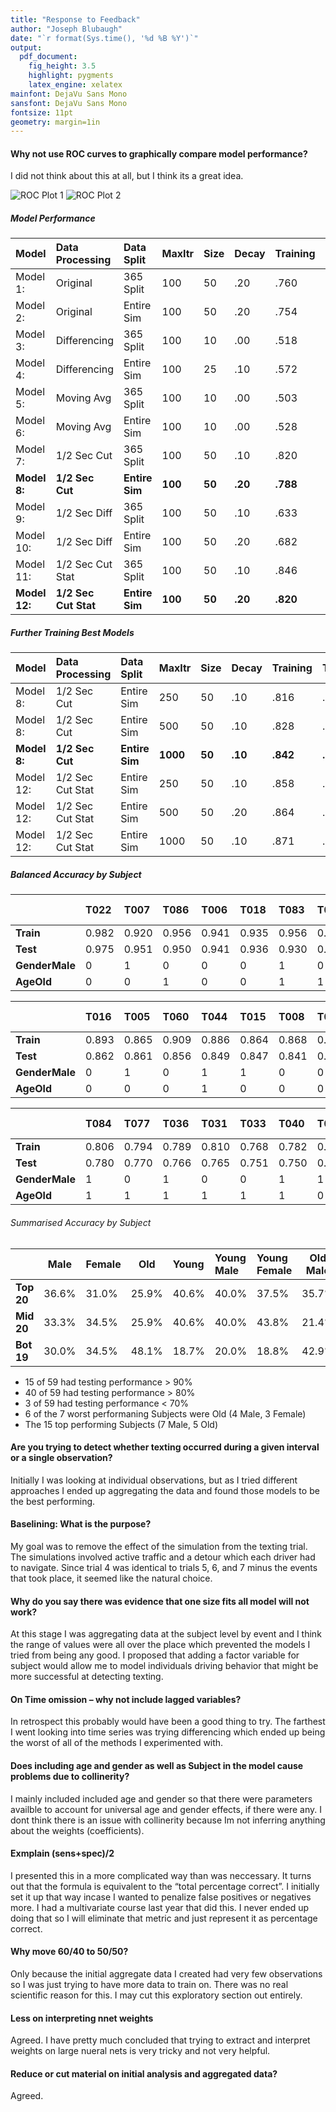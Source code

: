 ```yaml
---
title: "Response to Feedback"
author: "Joseph Blubaugh"
date: "`r format(Sys.time(), '%d %B %Y')`"
output:
  pdf_document:
    fig_height: 3.5
    highlight: pygments
    latex_engine: xelatex
mainfont: DejaVu Sans Mono
sansfont: DejaVu Sans Mono
fontsize: 11pt
geometry: margin=1in
---
```


#### **Why not use ROC curves to graphically compare model performance?**

I did not think about this at all, but I think its a great idea.

![ROC Plot 1](../Presentation/Plots/ROC1.png)
![ROC Plot 2](../Presentation/Plots/ROC2.png)

##### Model Performance

| Model         | Data Processing      | Data Split     | MaxItr  | Size   | Decay   | Training | Testing  | AUC      |
|:--------------|:---------------------|:---------------|:--------|:-------|:--------|:---------|:---------|:---------|
| Model 1:      | Original             | 365 Split      | 100     | 50     | .20     | .760     | .676     | .734     |
| Model 2:      | Original             | Entire Sim     | 100     | 50     | .20     | .754     | .754     | .847     |
| Model 3:      | Differencing         | 365 Split      | 100     | 10     | .00     | .518     | .516     | .526     |
| Model 4:      | Differencing         | Entire Sim     | 100     | 25     | .10     | .572     | .571     | .637     |
| Model 5:      | Moving Avg           | 365 Split      | 100     | 10     | .00     | .503     | .502     | .527     |
| Model 6:      | Moving Avg           | Entire Sim     | 100     | 10     | .00     | .528     | .528     | .544     |
| Model 7:      | 1/2 Sec Cut          | 365 Split      | 100     | 50     | .10     | .820     | .698     | .761     |
| **Model 8:**  | **1/2 Sec Cut**      | **Entire Sim** | **100** | **50** | **.20** | **.788** | **.779** | **.868** |
| Model 9:      | 1/2 Sec Diff         | 365 Split      | 100     | 50     | .10     | .633     | .602     | .650     |
| Model 10:     | 1/2 Sec Diff         | Entire Sim     | 100     | 50     | .20     | .682     | .622     | .681     |
| Model 11:     | 1/2 Sec Cut Stat     | 365 Split      | 100     | 50     | .10     | .846     | .716     | .781     |
| **Model 12:** | **1/2 Sec Cut Stat** | **Entire Sim** | **100** | **50** | **.20** | **.820** | **.803** | **.891** |

\newpage

##### Further Training Best Models

| Model        | Data Processing  | Data Split     | MaxItr   | Size   | Decay   | Training | Testing  | AUC      |
|:-------------|:-----------------|:---------------|:---------|:-------|:--------|:---------|:---------|:---------|
| Model 8:     | 1/2 Sec Cut      | Entire Sim     | 250      | 50     | .10     | .816     | .804     | .893     |
| Model 8:     | 1/2 Sec Cut      | Entire Sim     | 500      | 50     | .10     | .828     | .810     | .899     |
| **Model 8:** | **1/2 Sec Cut**  | **Entire Sim** | **1000** | **50** | **.10** | **.842** | **.820** | **.906** |
| Model 12:    | 1/2 Sec Cut Stat | Entire Sim     | 250      | 50     | .10     | .858     | .823     | .906     |
| Model 12:    | 1/2 Sec Cut Stat | Entire Sim     | 500      | 50     | .20     | .864     | .823     | .907     |
| Model 12:    | 1/2 Sec Cut Stat | Entire Sim     | 1000     | 50     | .10     | .871     | .824     | .908     |



##### Balanced Accuracy by Subject


|                | T022  | T007  | T086  | T006  | T018  | T083  | T035  | T076  | T081  | T064  | T020  | T012  | T074  | T088  | T013  | T009  | T032  | T003  | T011  | T080  | **Top 20** |
|:---------------|:------|:------|:------|:------|:------|:------|:------|:------|:------|:------|:------|:------|:------|:------|:------|:------|:------|:------|:------|:------|:-----------|
| **Train**      | 0.982 | 0.920 | 0.956 | 0.941 | 0.935 | 0.956 | 0.951 | 0.949 | 0.927 | 0.921 | 0.932 | 0.923 | 0.923 | 0.938 | 0.896 | 0.911 | 0.915 | 0.899 | 0.902 | 0.896 | **.943**   |
| **Test**       | 0.975 | 0.951 | 0.950 | 0.941 | 0.936 | 0.930 | 0.928 | 0.927 | 0.922 | 0.921 | 0.919 | 0.911 | 0.907 | 0.900 | 0.898 | 0.897 | 0.892 | 0.884 | 0.874 | 0.872 | **.938**   |
| **GenderMale** | 0     | 1     | 0     | 0     | 0     | 1     | 0     | 1     | 1     | 0     | 0     | 0     | 1     | 1     | 1     | 1     | 1     | 1     | 1     | 0     | **11**     |
| **AgeOld**     | 0     | 0     | 1     | 0     | 0     | 1     | 1     | 1     | 0     | 0     | 0     | 0     | 1     | 1     | 0     | 0     | 1     | 0     | 0     | 0     | **7**      |



|                | T016  | T005  | T060  | T044  | T015  | T008  | T079  | T073  | T039  | T082  | T010  | T066  | T029  | T046  | T024  | T051  | T017  | T042  | T001  | T061  | **Mid 20** |
|:---------------|:------|:------|:------|:------|:------|:------|:------|:------|:------|:------|:------|:------|:------|:------|:------|:------|:------|:------|:------|:------|:-----------|
| **Train**      | 0.893 | 0.865 | 0.909 | 0.886 | 0.864 | 0.868 | 0.893 | 0.855 | 0.869 | 0.869 | 0.849 | 0.849 | 0.813 | 0.857 | 0.810 | 0.856 | 0.807 | 0.843 | 0.851 | 0.793 | **.854**   |
| **Test**       | 0.862 | 0.861 | 0.856 | 0.849 | 0.847 | 0.841 | 0.838 | 0.834 | 0.833 | 0.832 | 0.826 | 0.813 | 0.812 | 0.810 | 0.808 | 0.806 | 0.806 | 0.803 | 0.800 | 0.787 | **.826**   |
| **GenderMale** | 0     | 1     | 0     | 1     | 1     | 0     | 0     | 0     | 0     | 1     | 0     | 0     | 0     | 1     | 0     | 1     | 1     | 1     | 1     | 1     | **10**     |
| **AgeOld**     | 0     | 0     | 0     | 1     | 0     | 0     | 0     | 1     | 1     | 0     | 0     | 0     | 1     | 1     | 0     | 1     | 0     | 1     | 0     | 0     | **7**      |



|                | T084  | T077  | T036  | T031  | T033  | T040  | T021  | T014  | T019  | T004  | T002  | T023  | T054  | T041  | T034  | T047  | T025  | T038  | T027  | **Bot 19** |
|:---------------|:------|:------|:------|:------|:------|:------|:------|:------|:------|:------|:------|:------|:------|:------|:------|:------|:------|:------|:------|:-----------|
| **Train**      | 0.806 | 0.794 | 0.789 | 0.810 | 0.768 | 0.782 | 0.802 | 0.815 | 0.742 | 0.728 | 0.717 | 0.748 | 0.741 | 0.698 | 0.688 | 0.703 | 0.699 | 0.559 | 0.540 | **.733**   |
| **Test**       | 0.780 | 0.770 | 0.766 | 0.765 | 0.751 | 0.750 | 0.748 | 0.748 | 0.734 | 0.721 | 0.719 | 0.706 | 0.698 | 0.697 | 0.677 | 0.670 | 0.660 | 0.532 | 0.514 | **.705**   |
| **GenderMale** | 1     | 0     | 1     | 0     | 0     | 1     | 1     | 0     | 1     | 0     | 0     | 1     | 1     | 0     | 1     | 0     | 0     | 1     | 0     | **9**      |
| **AgeOld**     | 1     | 1     | 1     | 1     | 1     | 1     | 0     | 0     | 0     | 0     | 0     | 0     | 1     | 1     | 1     | 1     | 1     | 1     | 1     | **13**     |




###### Summarised Accuracy by Subject

|            | Male  | Female |  Old  | Young | Young Male | Young Female | Old Male | Old Female |
|:-----------|:-----:|:-------|:-----:|:------|:-----------|:-------------|:--------:|:----------:|
| **Top 20** | 36.6% | 31.0%  | 25.9% | 40.6% | 40.0%      | 37.5%        |  35.7%   |   16.7%    |
| **Mid 20** | 33.3% | 34.5%  | 25.9% | 40.6% | 40.0%      | 43.8%        |  21.4%   |   25.0%    |
| **Bot 19** | 30.0% | 34.5%  | 48.1% | 18.7% | 20.0%      | 18.8%        |  42.9%   |   58.3%    |



* 15 of 59 had testing performance > 90%
* 40 of 59 had testing performance > 80%
*  3 of 59 had testing performance < 70%
*  6 of the 7 worst performaning Subjects were Old (4 Male, 3 Female)
* The 15 top performing Subjects (7 Male, 5 Old)


#### **Are you trying to detect whether texting occurred during a given interval or a single observation?**

Initially I was looking at individual observations, but as I tried different approaches I ended up aggregating the data and found those models to be the best performing.

#### **Baselining: What is the purpose?**

My goal was to remove the effect of the simulation from the texting trial. The simulations involved active traffic and a detour which each driver had to navigate. Since trial 4 was identical to trials 5, 6, and 7 minus the events that took place, it seemed like the natural choice.

#### **Why do you say there was evidence that one size fits all model will not work?**

At this stage I was aggregating data at the subject level by event and I think the range of values were all over the place which prevented the models I tried from being any good. I proposed that adding a factor variable for subject would allow me to model individuals driving behavior that might be more successful at detecting texting.

#### **On Time omission -- why not include lagged variables?**

In retrospect this probably would have been a good thing to try. The farthest I went looking into time series was trying differencing which ended up being the worst of all of the methods I experimented with.

#### **Does including age and gender as well as Subject in the model cause problems due to collinerity?**

I mainly included included age and gender so that there were parameters availble to account for universal age and gender effects, if there were any. I dont think there is an issue with collinerity because Im not inferring anything about the weights (coefficients).

#### **Exmplain (sens+spec)/2**

I presented this in a more complicated way than was neccessary. It turns out that the formula is equivalent to the "total percentage correct". I initially set it up that way incase I wanted to penalize false positives or negatives more. I had a multivariate course last year that did this. I never ended up doing that so I will eliminate that metric and just represent it as percentage correct.

#### **Why move 60/40 to 50/50?**

Only because the initial aggregate data I created had very few observations so I was just trying to have more data to train on. There was no real scientific reason for this. I may cut this exploratory section out entirely.

#### **Less on interpreting nnet weights**

Agreed. I have pretty much concluded that trying to extract and interpret weights on large nueral nets is very tricky and not very helpful.


#### **Reduce or cut material on initial analysis and aggregated data**?

Agreed.
